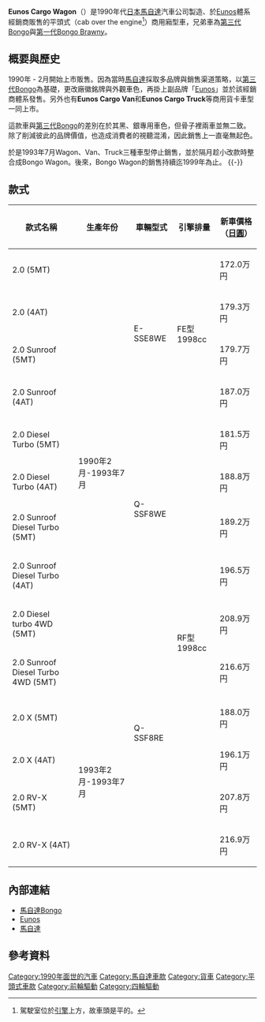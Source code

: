 {{Infobox Automobile
| image          = [[File:Mazda_Bongo_Wagon_301.JPG|250px]]<br />[[File:Mazda_Bongo_Wagon_302.JPG|250px]]
| name           = Eunos Cargo Wagon
| aka            = 
| manufacturer   = 馬自達
| parent_company = 
| production     = 1990年-1993年
| predecessor    = 
| successor      = 
| class          = 廂型車
| layout         = [[前置後驅|FR]] / [[四輪驅動|4WD]]
| platform       = SS平台
| body_style     = 五門平頭式（cab over）廂型車
| engine         = 2.0L直列四缸SOHC [[馬自達F族引擎#FE型|FE-E型]]引擎<br>2.0L直列四缸SOHC [[馬自達柴油引擎#RF型|RF型]]柴油引擎
| transmission   = 五速[[手動排檔|手動排檔]]<br>四速[[自動排檔|自動排檔]]
| wheelbase      = 2,220mm
| length         = 4,330mm
| width          = 1,645mm
| height         = 1,930mm-1,980mm
| weight         = 1,380-1,650kg
| ftrack         = 
| rtrack         = 
| fuel_economy   = 
| fuel_capacity  = 
| related        = [[馬自達Bongo|馬自達Bongo]]
| similar        = 
| designer       = 
}}

'''Eunos Cargo Wagon'''（{{jpn|j=ユーノスカーゴワゴン|rm=Yūnosu kāgo wagon}}）是1990年代[[日本|日本]][[馬自達|馬自達]]汽車公司製造、於[[Eunos|Eunos]]體系經銷商販售的平頭式（cab over the engine<ref>駕駛室位於[[發動機|引擎]]上方，故車頭是平的。</ref>）商用廂型車，兄弟車為[[馬自達Bongo#第三代（1983年至1999年）|第三代Bongo]]與[[馬自達Bongo#SR型（1983年至1999年）/_SD型（1983年至2000年）|第一代Bongo Brawny]]。

== 概要與歷史 ==
1990年 - 2月開始上市販售。因為當時[[馬自達|馬自達]]採取多品牌與銷售渠道策略，以[[馬自達Bongo#第三代（1983年至1999年）|第三代Bongo]]為基礎，更改廠徽銘牌與外觀車色，再掛上副品牌「[[Eunos|Eunos]]」並於該經銷商體系發售。另外也有'''Eunos Cargo Van'''和'''Eunos Cargo Truck'''等商用貨卡車型一同上市。

這款車與[[馬自達Bongo#第三代（1983年至1999年）|第三代Bongo]]的差別在於其黑、銀專用車色，但骨子裡兩車並無二致。除了削減彼此的品牌價值，也造成消費者的視聽混淆，因此銷售上一直毫無起色。

於是1993年7月Wagon、Van、Truck三種車型停止銷售，並於隔月趁小改款時整合成Bongo Wagon。後來，Bongo Wagon的銷售持續迄1999年為止。
{{-}}
==款式==
{| class="wikitable" style="margin:0 auto"
|+
! 款式名稱 !! 生產年份 !! 車輛型式 !! 引擎排量 !! 新車價格（[[日圓|日圓]]）
|-
| 2.0 (5MT)
| rowspan="10" | 1990年2月-1993年7月 || rowspan="4" | E-SSE8WE || rowspan="4" |FE型 1998cc || 172.0万円
|-
| 2.0 (4AT)
| 179.3万円
|-
| 2.0 Sunroof (5MT)
| 179.7万円
|-
| 2.0 Sunroof (4AT)
| 187.0万円
|-
| 2.0 Diesel Turbo (5MT)
| rowspan="4" | Q-SSF8WE || rowspan="10" | RF型 1998cc || 181.5万円
|-
| 2.0 Diesel Turbo (4AT)
| 188.8万円
|-
| 2.0 Sunroof Diesel Turbo (5MT)
| 189.2万円
|-
| 2.0 Sunroof Diesel Turbo (4AT)
| 196.5万円
|-
| 2.0 Diesel turbo 4WD (5MT)
| rowspan="6" | Q-SSF8RE ||208.9万円
|-
| 2.0 Sunroof Diesel Turbo 4WD (5MT)
| 216.6万円
|-
| 2.0 X (5MT)
| rowspan="4" | 1993年2月-1993年7月 || 188.0万円
|-
| 2.0 X (4AT)
| 196.1万円 
|-
| 2.0 RV-X (5MT)
| 207.8万円
|-
| 2.0 RV-X (4AT)
| 216.9万円
|}
== 內部連結 ==
* [[馬自達Bongo|馬自達Bongo]]
* [[Eunos|Eunos]]
* [[馬自達|馬自達]]

== 參考資料 ==
{{reflist}}

{{Mazda}}


[[Category:1990年面世的汽車|Category:1990年面世的汽車]]
[[Category:馬自達車款|Category:馬自達車款]]
[[Category:貨車|Category:貨車]]
[[Category:平頭式車款|Category:平頭式車款]]
[[Category:前輪驅動|Category:前輪驅動]]
[[Category:四輪驅動|Category:四輪驅動]]